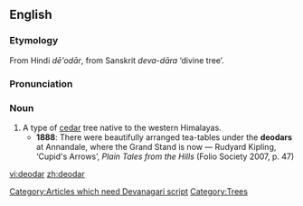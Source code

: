 ==English==
===Etymology===
From Hindi ''dē'odār'', from Sanskrit ''deva-dāra'' ‘divine tree’.[[Category:Articles which need Devanagari script]]

===Pronunciation===
{{IPA|/ˈdiːəʊdɑː/}}

===Noun===
{{en-noun}}

# A type of [[cedar]] tree native to the western Himalayas.
#*'''1888''': There were beautifully arranged tea-tables under the '''deodars''' at Annandale, where the Grand Stand is now — Rudyard Kipling, ‘Cupid's Arrows’, ''Plain Tales from the Hills'' (Folio Society 2007, p. 47)

[[Category:Trees]]

[[vi:deodar]]
[[zh:deodar]]